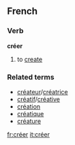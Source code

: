 ==French==
===Verb===
'''créer'''

# to [[create]]

===Related terms===
*[[créateur]]/[[créatrice]]
*[[créatif]]/[[créative]]
*[[création]]
*[[créatique]]
*[[créature]]

[[fr:créer]]
[[it:créer]]